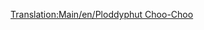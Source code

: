 [[Translation:Main/en/Ploddyphut Choo-Choo]]{{Template:Train/Fr
|Nom=Ploddyphut Choo-Choo
|Image=[[File:en/Ploddyphutchoochoo.png]]
|Coût=11 718£ (23 436$)
|Vitesse=72 km/h (45 mph)
|Poids=85 t
|Puissance=400 cv (298 kW)
|Entretien=1 476£ (2 952$)
|Conception=1946
|Vie=20 
|Capacité=N/A
|Description=Le train le plus faible et le plus rapide du pays des jouets.
|Réalité=Fictif
}}